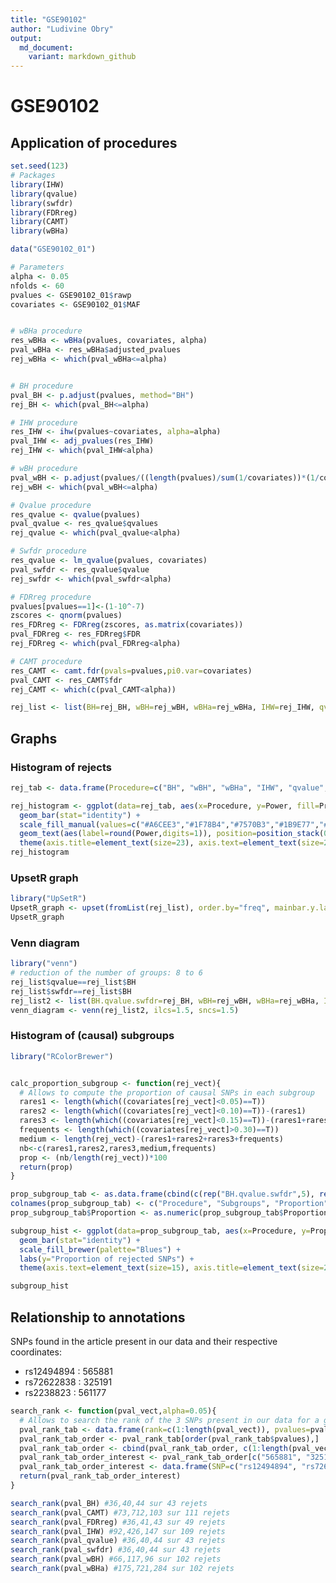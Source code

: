 ```yaml
---
title: "GSE90102"
author: "Ludivine Obry"
output:
  md_document:
    variant: markdown_github
---
```


# GSE90102

## Application of procedures

```r
set.seed(123)
# Packages
library(IHW)
library(qvalue)
library(swfdr)
library(FDRreg)
library(CAMT)
library(wBHa)

data("GSE90102_01")

# Parameters
alpha <- 0.05
nfolds <- 60
pvalues <- GSE90102_01$rawp
covariates <- GSE90102_01$MAF


# wBHa procedure
res_wBHa <- wBHa(pvalues, covariates, alpha)
pval_wBHa <- res_wBHa$adjusted_pvalues
rej_wBHa <- which(pval_wBHa<=alpha)


# BH procedure 
pval_BH <- p.adjust(pvalues, method="BH")
rej_BH <- which(pval_BH<=alpha)

# IHW procedure
res_IHW <- ihw(pvalues~covariates, alpha=alpha)
pval_IHW <- adj_pvalues(res_IHW)
rej_IHW <- which(pval_IHW<alpha)

# wBH procedure
pval_wBH <- p.adjust(pvalues/((length(pvalues)/sum(1/covariates))*(1/covariates)), method="BH")
rej_wBH <- which(pval_wBH<=alpha)

# Qvalue procedure
res_qvalue <- qvalue(pvalues)
pval_qvalue <- res_qvalue$qvalues
rej_qvalue <- which(pval_qvalue<alpha)

# Swfdr procedure
res_qvalue <- lm_qvalue(pvalues, covariates)
pval_swfdr <- res_qvalue$qvalue
rej_swfdr <- which(pval_swfdr<alpha)

# FDRreg procedure
pvalues[pvalues==1]<-(1-10^-7)
zscores <- qnorm(pvalues)
res_FDRreg <- FDRreg(zscores, as.matrix(covariates))
pval_FDRreg <- res_FDRreg$FDR
rej_FDRreg <- which(pval_FDRreg<alpha)

# CAMT procedure
res_CAMT <- camt.fdr(pvals=pvalues,pi0.var=covariates)
pval_CAMT <- res_CAMT$fdr
rej_CAMT <- which(c(pval_CAMT<alpha))

rej_list <- list(BH=rej_BH, wBH=rej_wBH, wBHa=rej_wBHa, IHW=rej_IHW, qvalue=rej_qvalue, swfdr=rej_swfdr, FDRreg=rej_FDRreg, CAMT=rej_CAMT)
```

## Graphs

### Histogram of rejects
```r
rej_tab <- data.frame(Procedure=c("BH", "wBH", "wBHa", "IHW", "qvalue", "swfdr", "FDRreg", "CAMT"), Power=unlist(lapply(rej_list, length)))

rej_histogram <- ggplot(data=rej_tab, aes(x=Procedure, y=Power, fill=Procedure)) + 
  geom_bar(stat="identity") + 
  scale_fill_manual(values=c("#A6CEE3","#1F78B4","#7570B3","#1B9E77","#DADAEB","#D9D9D9","#E69F00","#E31A1C")) + 
  geom_text(aes(label=round(Power,digits=1)), position=position_stack(0.5), color="white", fontface=c("bold"), size=10) + 
  theme(axis.title=element_text(size=23), axis.text=element_text(size=21), legend.title=element_text(size=25), legend.text=element_text(size=23), panel.background=element_rect(fill="#F0F0F0", colour="#F0F0F0", size=0.5, linetype="solid"), panel.grid.major=element_line(size=0.5, linetype="solid", colour="white"), panel.grid.minor=element_line(size=0.25, linetype="solid", colour="white"))
rej_histogram
```

### UpsetR graph
```r
library("UpSetR")
UpsetR_graph <- upset(fromList(rej_list), order.by="freq", mainbar.y.label="SNP", sets.x.label="Nb of rejections", nsets=8, text.scale=2)
UpsetR_graph
```

### Venn diagram
```r
library("venn")
# reduction of the number of groups: 8 to 6
rej_list$qvalue==rej_list$BH
rej_list$swfdr==rej_list$BH
rej_list2 <- list(BH.qvalue.swfdr=rej_BH, wBH=rej_wBH, wBHa=rej_wBHa, IHW=rej_IHW, FDRreg=rej_FDRreg, CAMT=rej_CAMT)
venn_diagram <- venn(rej_list2, ilcs=1.5, sncs=1.5)
```

### Histogram of (causal) subgroups 
```r
library("RColorBrewer")


calc_proportion_subgroup <- function(rej_vect){
  # Allows to compute the proportion of causal SNPs in each subgroup
  rares1 <- length(which((covariates[rej_vect]<0.05)==T))
  rares2 <- length(which((covariates[rej_vect]<0.10)==T))-(rares1)
  rares3 <- length(which((covariates[rej_vect]<0.15)==T))-(rares1+rares2)
  frequents <- length(which((covariates[rej_vect]>0.30)==T))
  medium <- length(rej_vect)-(rares1+rares2+rares3+frequents)
  nb<-c(rares1,rares2,rares3,medium,frequents)
  prop <- (nb/length(rej_vect))*100
  return(prop)
}

prop_subgroup_tab <- as.data.frame(cbind(c(rep("BH.qvalue.swfdr",5), rep("wBH",5), rep("wBHa",5), rep("IHW",5), rep("FDRreg",5), rep("CAMT",5)), c("5.Rare (MAF<0.05)", "4.Rare (0.05<MAF<0.1)", "3.Rare (0.1<MAF<0.15)", "2.Medium (0.15<MAF<0.3)", "1.Frequent (0.3<MAF)"), unlist(lapply(rej_list2,calc_proportion_subgroup))))
colnames(prop_subgroup_tab) <- c("Procedure", "Subgroups", "Proportion")
prop_subgroup_tab$Proportion <- as.numeric(prop_subgroup_tab$Proportion)

subgroup_hist <- ggplot(data=prop_subgroup_tab, aes(x=Procedure, y=Proportion, fill=Subgroups)) +
  geom_bar(stat="identity") + 
  scale_fill_brewer(palette="Blues") +
  labs(y="Proportion of rejected SNPs") +
  theme(axis.text=element_text(size=15), axis.title=element_text(size=23), legend.title=element_text(size=15), legend.text=element_text(size=15), panel.background=element_rect(fill="#F0F0F0", colour="#F0F0F0", size=0.5, linetype="solid"), panel.grid.major=element_line(size=0.5, linetype="solid", colour="white"), panel.grid.minor=element_line(size=0.25, linetype="solid", colour="white"))

subgroup_hist
```


## Relationship to annotations 

SNPs found in the article present in our data and their respective coordinates: 

* rs12494894 : 565881
* rs72622838 : 325191
* rs2238823 : 561177

```r
search_rank <- function(pval_vect,alpha=0.05){
  # Allows to search the rank of the 3 SNPs present in our data for a given procedure
  pval_rank_tab <- data.frame(rank=c(1:length(pval_vect)), pvalues=pval_vect)
  pval_rank_tab_order <- pval_rank_tab[order(pval_rank_tab$pvalues),]
  pval_rank_tab_order <- cbind(pval_rank_tab_order, c(1:length(pval_vect)))
  pval_rank_tab_order_interest <- pval_rank_tab_order[c("565881", "325191", "561177"),] 
  pval_rank_tab_order_interest <- data.frame(SNP=c("rs12494894", "rs72622838", "rs2238823"), Rank=pval_rank_tab_order_interest[,3], Threshold=length(which((pval_vect<alpha))))
  return(pval_rank_tab_order_interest)
}

search_rank(pval_BH) #36,40,44 sur 43 rejets
search_rank(pval_CAMT) #73,712,103 sur 111 rejets
search_rank(pval_FDRreg) #36,41,43 sur 49 rejets
search_rank(pval_IHW) #92,426,147 sur 109 rejets
search_rank(pval_qvalue) #36,40,44 sur 43 rejets
search_rank(pval_swfdr) #36,40,44 sur 43 rejets 
search_rank(pval_wBH) #66,117,96 sur 102 rejets
search_rank(pval_wBHa) #175,721,284 sur 102 rejets
```




